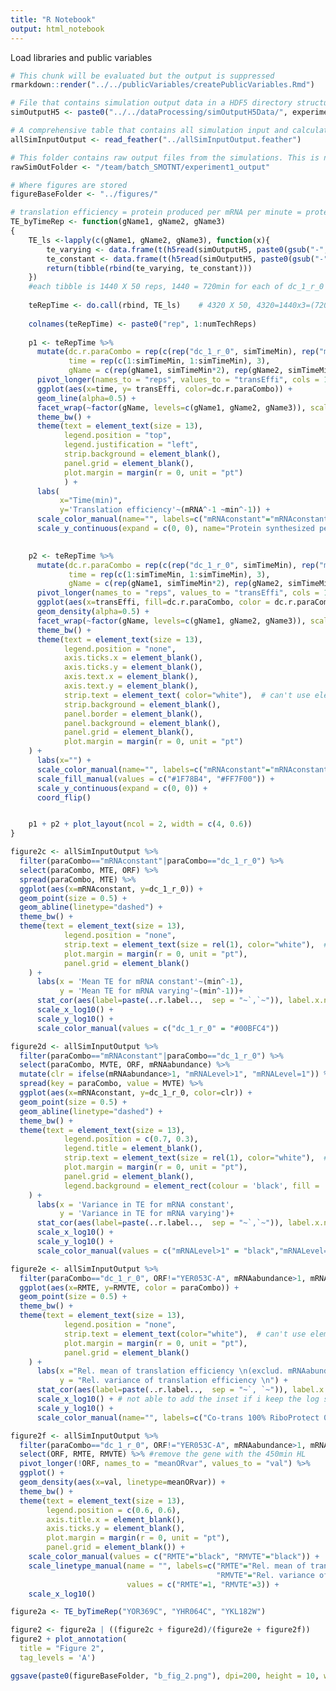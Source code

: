 ```yaml
---
title: "R Notebook"
output: html_notebook
---
```


Load libraries and public variables
```r
# This chunk will be evaluated but the output is suppressed
rmarkdown::render("../../publicVariables/createPublicVariables.Rmd")
```

```r
# File that contains simulation output data in a HDF5 directory structure specified in "/publicVariables/createPublicVariables.Rmd"
simOutputH5 <- paste0("../../dataProcessing/simOutputH5Data/", experimentID, "_output.h5")

# A comprehensive table that contains all simulation input and calculated output metrics
allSimInputOutput <- read_feather("../allSimInputOutput.feather")

# This folder contains raw output files from the simulations. This is needed for calculate_para_sp_mcpsr()
rawSimOutFolder <- "/team/batch_SMOTNT/experiment1_output"

# Where figures are stored
figureBaseFolder <- "../figures/"
```

```r
# translation efficiency = protein produced per mRNA per minute = protein produced per min/real-time mRNA count per min
TE_byTimeRep <- function(gName1, gName2, gName3)
{
    TE_ls <-lapply(c(gName1, gName2, gName3), function(x){
        te_varying <- data.frame(t(h5read(simOutputH5, paste0(gsub("-", "", x), "/gene_sp_countElng_perMin/dc_1_r_0"))/h5read(simOutputH5, paste0(gsub("-", "", x), "/gene_sp_mRNAcount_perMin/dc_1_r_0"))))
        te_constant <- data.frame(t(h5read(simOutputH5, paste0(gsub("-", "", x), "/gene_sp_countElng_perMin/mRNAconstant"))/h5read(simOutputH5, paste0(gsub("-", "", x), "/gene_sp_mRNAcount_perMin/mRNAconstant"))))
        return(tibble(rbind(te_varying, te_constant)))
    })
    #each tibble is 1440 X 50 reps, 1440 = 720min for each of dc_1_r_0 or ctrl
    
    teRepTime <- do.call(rbind, TE_ls)    # 4320 X 50, 4320=1440x3=(720x2)x3
  
    colnames(teRepTime) <- paste0("rep", 1:numTechReps)
    
    p1 <- teRepTime %>%
      mutate(dc.r.paraCombo = rep(c(rep("dc_1_r_0", simTimeMin), rep("mRNAconstant", simTimeMin)), 3), 
             time = rep(c(1:simTimeMin, 1:simTimeMin), 3), 
             gName = c(rep(gName1, simTimeMin*2), rep(gName2, simTimeMin*2), rep(gName3, simTimeMin*2))) %>%
      pivot_longer(names_to = "reps", values_to = "transEffi", cols = 1:numTechReps) %>%
      ggplot(aes(x=time, y= transEffi, color=dc.r.paraCombo)) + 
      geom_line(alpha=0.5) +
      facet_wrap(~factor(gName, levels=c(gName1, gName2, gName3)), scale="free", nrow=3) +
      theme_bw() +
      theme(text = element_text(size = 13),
            legend.position = "top",
            legend.justification = "left",
            strip.background = element_blank(),
            panel.grid = element_blank(),
            plot.margin = margin(r = 0, unit = "pt")
            ) +
      labs(
           x="Time(min)",
           y='Translation efficiency'~(mRNA^-1 ~min^-1)) +
      scale_color_manual(name="", labels=c("mRNAconstant"="mRNAconstant", "dc_1_r_0"="Co-trans 100% RiboProtect 0"),  values = c("#1F78B4", "#FF7F00")) +
      scale_y_continuous(expand = c(0, 0), name="Protein synthesized per mRNA")  # remove the extra space on the axis

    
    p2 <- teRepTime %>%
      mutate(dc.r.paraCombo = rep(c(rep("dc_1_r_0", simTimeMin), rep("mRNAconstant", simTimeMin)), 3), 
             time = rep(c(1:simTimeMin, 1:simTimeMin), 3), 
             gName = c(rep(gName1, simTimeMin*2), rep(gName2, simTimeMin*2), rep(gName3, simTimeMin*2))) %>%
      pivot_longer(names_to = "reps", values_to = "transEffi", cols = 1:numTechReps) %>%
      ggplot(aes(x=transEffi, fill=dc.r.paraCombo, color = dc.r.paraCombo)) +
      geom_density(alpha=0.5) +
      facet_wrap(~factor(gName, levels=c(gName1, gName2, gName3)), scale="free", nrow=3) +
      theme_bw() +
      theme(text = element_text(size = 13),
            legend.position = "none",
            axis.ticks.x = element_blank(),
            axis.ticks.y = element_blank(),
            axis.text.x = element_blank(),
            axis.text.y = element_blank(),
            strip.text = element_text( color="white"),  # can't use element_blank() here because it gives error when p1+p2
            strip.background = element_blank(),
            panel.border = element_blank(),
            panel.background = element_blank(),
            panel.grid = element_blank(),
            plot.margin = margin(r = 0, unit = "pt")
    ) +
      labs(x="") +
      scale_color_manual(name="", labels=c("mRNAconstant"="mRNAconstant", "dc_1_r_0"="Co-trans 100% RiboProtect 0"),  values = c("#1F78B4", "#FF7F00")) +
      scale_fill_manual(values = c("#1F78B4", "#FF7F00")) +
      scale_y_continuous(expand = c(0, 0)) +
      coord_flip()


    p1 + p2 + plot_layout(ncol = 2, width = c(4, 0.6))
}
```


```r
figure2c <- allSimInputOutput %>%
  filter(paraCombo=="mRNAconstant"|paraCombo=="dc_1_r_0") %>%
  select(paraCombo, MTE, ORF) %>%
  spread(paraCombo, MTE) %>%
  ggplot(aes(x=mRNAconstant, y=dc_1_r_0)) +
  geom_point(size = 0.5) +
  geom_abline(linetype="dashed") +
  theme_bw() +
  theme(text = element_text(size = 13),
            legend.position = "none",
            strip.text = element_text(size = rel(1), color="white"),  # can't use element_blank() here because it gives error when p1+p2
            plot.margin = margin(r = 0, unit = "pt"),
            panel.grid = element_blank()
    ) +
      labs(x = 'Mean TE for mRNA constant'~(min^-1),
           y = 'Mean TE for mRNA varying'~(min^-1))+
      stat_cor(aes(label=paste(..r.label..,  sep = "~`,`~")), label.x.npc = 0.25, label.y.npc = 0.5, size=5) +
      scale_x_log10() +
      scale_y_log10() +
      scale_color_manual(values = c("dc_1_r_0" = "#00BFC4"))

figure2d <- allSimInputOutput %>%
  filter(paraCombo=="mRNAconstant"|paraCombo=="dc_1_r_0") %>%
  select(paraCombo, MVTE, ORF, mRNAabundance) %>%
  mutate(clr = ifelse(mRNAabundance>1, "mRNALevel>1", "mRNALevel=1")) %>%
  spread(key = paraCombo, value = MVTE) %>%
  ggplot(aes(x=mRNAconstant, y=dc_1_r_0, color=clr)) +
  geom_point(size = 0.5) +
  geom_abline(linetype="dashed") +
  theme_bw() +
  theme(text = element_text(size = 13),
            legend.position = c(0.7, 0.3),
            legend.title = element_blank(),
            strip.text = element_text(size = rel(1), color="white"),  # can't use element_blank() here because it gives error when p1+p2
            plot.margin = margin(r = 0, unit = "pt"),
            panel.grid = element_blank(),
            legend.background = element_rect(colour = 'black', fill = 'white', linetype='solid') #gives legend a box around it
    ) +
      labs(x = 'Variance in TE for mRNA constant',
           y = 'Variance in TE for mRNA varying')+
      stat_cor(aes(label=paste(..r.label..,  sep = "~`,`~")), label.x.npc = 0.1, label.y.npc = 0.5, size=5) +
      scale_x_log10() +
      scale_y_log10() +
      scale_color_manual(values = c("mRNALevel>1" = "black","mRNALevel=1" = "dark grey"))

figure2e <- allSimInputOutput %>%
  filter(paraCombo=="dc_1_r_0", ORF!="YER053C-A", mRNAabundance>1, mRNADecRateNeymotin_sec!=0) %>%
  ggplot(aes(x=RMTE, y=RMVTE, color = paraCombo)) +
  geom_point(size = 0.5) +
  theme_bw() +
  theme(text = element_text(size = 13),
            legend.position = "none",
            strip.text = element_text(color="white"),  # can't use element_blank() here because it gives error when p1+p2
            plot.margin = margin(r = 0, unit = "pt"),
            panel.grid = element_blank()
    ) +
      labs(x ="Rel. mean of translation efficiency \n(exclud. mRNAabundance=1 and internal ctrl)",
           y = "Rel. variance of translation efficiency \n") +
      stat_cor(aes(label=paste(..r.label..,  sep = "~`, `~")), label.x.npc = 0.2, label.y.npc = 0.3, size=5) +
      scale_x_log10() + # not able to add the inset if i keep the log scales for either x or y
      scale_y_log10() +
      scale_color_manual(name="", labels=c("Co-trans 100% RiboProtect 0"), values = c("black"))

figure2f <- allSimInputOutput %>%
  filter(paraCombo=="dc_1_r_0", ORF!="YER053C-A", mRNAabundance>1, mRNADecRateNeymotin_sec!=0) %>%
  select(ORF, RMTE, RMVTE) %>% #remove the gene with the 450min HL
  pivot_longer(!ORF, names_to = "meanORvar", values_to = "val") %>%
  ggplot() +
  geom_density(aes(x=val, linetype=meanORvar)) +
  theme_bw() +
  theme(text = element_text(size = 13),
        legend.position = c(0.6, 0.6),
        axis.title.x = element_blank(),
        axis.ticks.y = element_blank(),
        plot.margin = margin(r = 0, unit = "pt"),
        panel.grid = element_blank()) +
    scale_color_manual(values = c("RMTE"="black", "RMVTE"="black")) +  
    scale_linetype_manual(name = "", labels=c("RMTE"="Rel. mean of trans. effis",
                                              "RMVTE"="Rel. variance of trans. effi."),
                          values = c("RMTE"=1, "RMVTE"=3)) + 
    scale_x_log10()

```


```r
figure2a <- TE_byTimeRep("YOR369C", "YHR064C", "YKL182W")  

figure2 <- figure2a | ((figure2c + figure2d)/(figure2e + figure2f))
figure2 + plot_annotation(
  title = "Figure 2",
  tag_levels = 'A')

ggsave(paste0(figureBaseFolder, "b_fig_2.png"), dpi=200, height = 10, width = 15)

```
